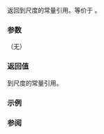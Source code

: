 {{cpp/container/mdspan/layout_stride/mapping/title|extents}}
{{cpp/container/mdspan/layout_stride/mapping/navbar}}
{{dcl begin}}
{{dcl|since=c++23|
constexpr const extents_type&amp; extents() const noexcept;
}}
{{dcl end}}

返回到尺度的常量引用。等价于 {{c|return extents_;}}。

===参数===
（无）

===返回值===
到尺度的常量引用。

===示例===
{{example
|code=
|output=
}}

===参阅===
{{dsc begin}}
{{dsc inc|cpp/container/mdspan/dsc extents_mfun}}
{{dsc end}}

{{langlinks|de|en|es|ja|ru}}